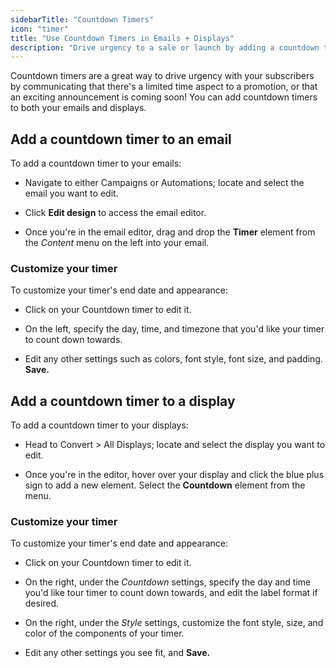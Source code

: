 ```yaml
---
sidebarTitle: "Countdown Timers"
icon: "timer"
title: "Use Countdown Timers in Emails + Displays"
description: "Drive urgency to a sale or launch by adding a countdown timer to your content."
---
```


Countdown timers are a great way to drive urgency with your subscribers by communicating that there's a limited time aspect to a promotion, or that an exciting announcement is coming soon! You can add countdown timers to both your emails and displays.

## Add a countdown timer to an email

To add a countdown timer to your emails:

* Navigate to either Campaigns or Automations; locate and select the email you want to edit.

* Click **Edit design** to access the email editor.

* Once you're in the email editor, drag and drop the **Timer** element from the *Content* menu on the left into your email.

### Customize your timer

To customize your timer's end date and appearance:

* Click on your Countdown timer to edit it.

* On the left, specify the day, time, and timezone that you'd like your timer to count down towards.

* Edit any other settings such as colors, font style, font size, and padding. **Save.**

## Add a countdown timer to a display

To add a countdown timer to your displays:

* Head to Convert > All Displays; locate and select the display you want to edit.

* Once you're in the editor, hover over your display and click the blue plus sign to add a new element. Select the **Countdown** element from the menu.



### Customize your timer

To customize your timer's end date and appearance:

* Click on your Countdown timer to edit it.

* On the right, under the *Countdown* settings, specify the day and time you'd like tour timer to count down towards, and edit the label format if desired.

* On the right, under the *Style* settings, customize the font style, size, and color of the components of your timer.

* Edit any other settings you see fit, and **Save.**